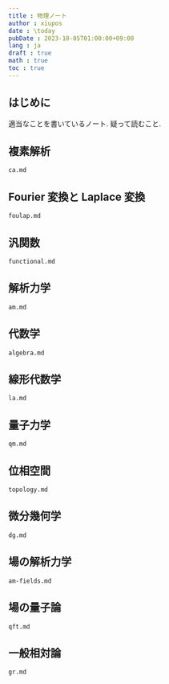 ```yaml
---
title : 物理ノート
author : xiupos
date : \today
pubDate : 2023-10-05T01:00:00+09:00
lang : ja
draft : true
math : true
toc : true
---
```


## はじめに

適当なことを書いているノート. 疑って読むこと.

## 複素解析


<Ca />

``` {.include shift-heading-level-by=-1}
ca.md
```

## Fourier 変換と Laplace 変換


<Foulap />

``` {.include shift-heading-level-by=-1}
foulap.md
```

## 汎関数


<Functional />

``` {.include shift-heading-level-by=-1}
functional.md
```

## 解析力学


<Am />

``` {.include shift-heading-level-by=-1}
am.md
```

## 代数学


<Algebra />

``` {.include shift-heading-level-by=-1}
algebra.md
```

## 線形代数学


<La />

``` {.include shift-heading-level-by=-1}
la.md
```

## 量子力学


<Qm />

``` {.include shift-heading-level-by=-1}
qm.md
```

## 位相空間


<Topology />

``` {.include shift-heading-level-by=-1}
topology.md
```

## 微分幾何学


<Dg />

``` {.include shift-heading-level-by=-1}
dg.md
```

## 場の解析力学


<Amfields />

``` {.include shift-heading-level-by=-1}
am-fields.md
```

## 場の量子論


<Qft />

``` {.include shift-heading-level-by=-1}
qft.md
```

## 一般相対論


``` {.include shift-heading-level-by=-1}
gr.md
```
